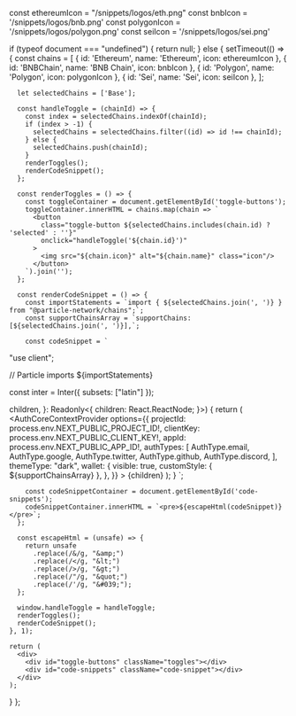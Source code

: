 

const ethereumIcon = "/snippets/logos/eth.png"
const bnbIcon = '/snippets/logos/bnb.png'
const polygonIcon = '/snippets/logos/polygon.png'
const seiIcon = '/snippets/logos/sei.png'
  
  
  if (typeof document === "undefined") {
    return null;
  } else {
    setTimeout(() => {
      const chains = [
        { id: 'Ethereum', name: 'Ethereum', icon: ethereumIcon },
        { id: 'BNBChain', name: 'BNB Chain', icon: bnbIcon },
        { id: 'Polygon', name: 'Polygon', icon: polygonIcon },
        { id: 'Sei', name: 'Sei', icon: seiIcon },
      ];

      let selectedChains = ['Base'];

      const handleToggle = (chainId) => {
        const index = selectedChains.indexOf(chainId);
        if (index > -1) {
          selectedChains = selectedChains.filter((id) => id !== chainId);
        } else {
          selectedChains.push(chainId);
        }
        renderToggles();
        renderCodeSnippet();
      };

      const renderToggles = () => {
        const toggleContainer = document.getElementById('toggle-buttons');
        toggleContainer.innerHTML = chains.map(chain => `
          <button
            class="toggle-button ${selectedChains.includes(chain.id) ? 'selected' : ''}"
            onclick="handleToggle('${chain.id}')"
          >
            <img src="${chain.icon}" alt="${chain.name}" class="icon"/>
          </button>
        `).join('');
      };

      const renderCodeSnippet = () => {
        const importStatements = `import { ${selectedChains.join(', ')} } from "@particle-network/chains";`;
        const supportChainsArray = `supportChains: [${selectedChains.join(', ')}],`;

        const codeSnippet = `
"use client";

// Particle imports
${importStatements}

const inter = Inter({ subsets: ["latin"] });

  children,
}: Readonly<{
  children: React.ReactNode;
}>) {
  return (
    <html lang="en">
      <body className={inter.className}>
        <AuthCoreContextProvider
          options={{
            projectId: process.env.NEXT_PUBLIC_PROJECT_ID!,
            clientKey: process.env.NEXT_PUBLIC_CLIENT_KEY!,
            appId: process.env.NEXT_PUBLIC_APP_ID!,
            authTypes: [
              AuthType.email,
              AuthType.google,
              AuthType.twitter,
              AuthType.github,
              AuthType.discord,
            ],
            themeType: "dark",
            wallet: {
              visible: true,
              customStyle: {
                ${supportChainsArray}
              },
            },
          }}
        >
          {children}
        </AuthCoreContextProvider>
      </body>
    </html>
  );
}
        `;

        const codeSnippetContainer = document.getElementById('code-snippets');
        codeSnippetContainer.innerHTML = `<pre>${escapeHtml(codeSnippet)}</pre>`;
      };

      const escapeHtml = (unsafe) => {
        return unsafe
          .replace(/&/g, "&amp;")
          .replace(/</g, "&lt;")
          .replace(/>/g, "&gt;")
          .replace(/"/g, "&quot;")
          .replace(/'/g, "&#039;");
      };

      window.handleToggle = handleToggle;
      renderToggles();
      renderCodeSnippet();
    }, 1);

    return (
      <div>
        <div id="toggle-buttons" className="toggles"></div>
        <div id="code-snippets" className="code-snippet"></div>
      </div>
    );
  }
};